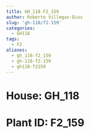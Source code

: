 ```yaml
---
title: GH_118 F2_159
author: Roberto Villegas-Diaz
slug: 'gh-118/f2-159'
categories:
  - GH118
tags:
  - F2
aliases:
  - gh_118-f2_159
  - gh-118-f2-159
  - gh118-f2159
---
```


# **House**: GH_118
# **Plant ID**: F2_159
